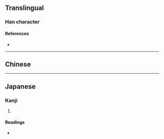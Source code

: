 {{also|尝}}
{{character info}}
==Translingual==

===Han character===
{{Han char|rn=30|rad=口|as=14|sn=17|four=69061|canj=RFBA|ids=⿰口嘗}}

====References====
* {{Han ref|kx=0212.191|dkj=04494|hdz=10696.100|uh=5690|ud=22160|bh=C07C|bd=49276}}

----

==Chinese==
{{zh-forms|s=𰈇}}
{{zh-see|嘗||to [[taste]]; to [[experience]]}}


----

==Japanese==

===Kanji===
{{ja-kanji|grade=|rs=口14}}

# {{rfdef|ja|sort=口14}}

====Readings====
* {{ja-readings|on=[[しょう]] (shō)|kun=[[なめる]] (nameru)}}